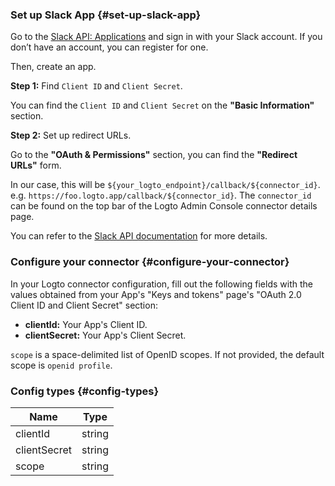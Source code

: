 ### Set up Slack App \{#set-up-slack-app}

Go to the [Slack API: Applications](https://api.slack.com/apps) and sign in with your Slack account. If you don’t have an account, you can register for one.

Then, create an app.

**Step 1:** Find `Client ID` and `Client Secret`.

You can find the `Client ID` and `Client Secret` on the **"Basic Information"** section.

**Step 2:** Set up redirect URLs.

Go to the **"OAuth & Permissions"** section, you can find the **"Redirect URLs"** form.

In our case, this will be `${your_logto_endpoint}/callback/${connector_id}`. e.g. `https://foo.logto.app/callback/${connector_id}`. The `connector_id` can be found on the top bar of the Logto Admin Console connector details page.

You can refer to the [Slack API documentation](https://api.slack.com/authentication/sign-in-with-slack) for more details.

### Configure your connector \{#configure-your-connector}

In your Logto connector configuration, fill out the following fields with the values obtained from your App's "Keys and tokens" page's "OAuth 2.0 Client ID and Client Secret" section:

- **clientId:** Your App's Client ID.
- **clientSecret:** Your App's Client Secret.

`scope` is a space-delimited list of OpenID scopes. If not provided, the default scope is `openid profile`.

### Config types \{#config-types}

| Name         | Type   |
| ------------ | ------ |
| clientId     | string |
| clientSecret | string |
| scope        | string |
